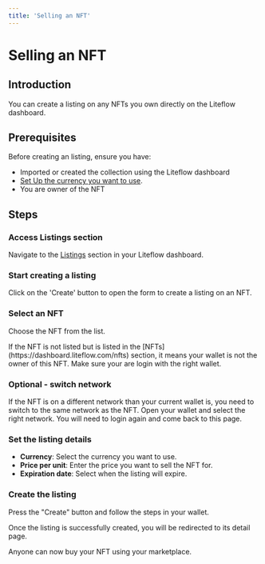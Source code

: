 ```yaml
---
title: 'Selling an NFT'
---
```



# Selling an NFT

## Introduction

You can create a listing on any NFTs you own directly on the Liteflow dashboard.

## Prerequisites

Before creating an listing, ensure you have:

- Imported or created the collection using the Liteflow dashboard
- [Set Up the currency you want to use](./setup-currencies).
- You are owner of the NFT

## Steps

<Steps>

### Access Listings section

Navigate to the [Listings](https://dashboard.liteflow.com/listings) section in your Liteflow dashboard.

### Start creating a listing

Click on the 'Create' button to open the form to create a listing on an NFT.

### Select an NFT

Choose the NFT from the list.

<Callout type="info">
  If the NFT is not listed but is listed in the
  [NFTs](https://dashboard.liteflow.com/nfts) section, it means your wallet is
  not the owner of this NFT. Make sure your are login with the right wallet.
</Callout>

### Optional - switch network

If the NFT is on a different network than your current wallet is, you need to switch to the same network as the NFT. Open your wallet and select the right network. You will need to login again and come back to this page.

### Set the listing details

- **Currency**: Select the currency you want to use.
- **Price per unit**: Enter the price you want to sell the NFT for.
- **Expiration date**: Select when the listing will expire.

### Create the listing

Press the "Create" button and follow the steps in your wallet.

Once the listing is successfully created, you will be redirected to its detail page.

Anyone can now buy your NFT using your marketplace.

</Steps>

